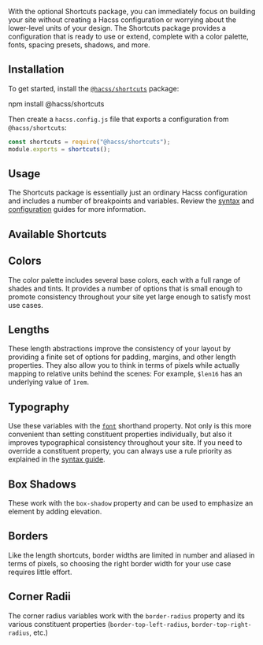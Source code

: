 
<Article
  title="Shortcuts"
  subtitle="Build your site faster with Hacss Shortcuts">

With the optional Shortcuts package, you can immediately focus on building your
site without creating a Hacss configuration or worrying about the lower-level 
units of your design. The Shortcuts package provides a configuration that is
ready to use or extend, complete with a color palette, fonts, spacing presets,
shadows, and more.

# Installation

To get started, install the
[`@hacss/shortcuts`](https://www.npmjs.com/package/@hacss/shortcuts) package:

<ShellCommand>
  npm install @hacss/shortcuts
</ShellCommand>

Then create a `hacss.config.js` file that exports a configuration from
`@hacss/shortcuts`:

```javascript
const shortcuts = require("@hacss/shortcuts");
module.exports = shortcuts();
```

# Usage

The Shortcuts package is essentially just an ordinary Hacss configuration and
includes a number of breakpoints and variables. Review the [syntax](./syntax)
and [configuration](./configuration) guides for more information.

# Available Shortcuts

## Colors

The color palette includes several base colors, each with a full range of shades
and tints. It provides a number of options that is small enough to promote
consistency throughout your site yet large enough to satisfy most use cases.

<ShortcutColors />

<div className="height:$len16;"></div>

## Lengths

These length abstractions improve the consistency of your layout by providing a
finite set of options for padding, margins, and other length properties. They
also allow you to think in terms of pixels while actually mapping to relative
units behind the scenes: For example, `$len16` has an underlying value of `1rem`.

<ShortcutLengths />

<div className="height:$len16;"></div>

## Typography

Use these variables with the
[`font`](https://developer.mozilla.org/en-US/docs/Web/CSS/font) shorthand
property. Not only is this more convenient than setting constituent properties
individually, but also it improves typographical consistency throughout your
site. If you need to override a constituent property, you can always use a rule
priority as explained in the [syntax guide](./syntax).

<ShortcutFonts />

<div className="height:$len16;"></div>

## Box Shadows

These work with the `box-shadow` property and can be used to emphasize an
element by adding elevation.

<ShortcutBoxShadows />

<div className="height:$len16;"></div>

## Borders

Like the length shortcuts, border widths are limited in number and aliased in
terms of pixels, so choosing the right border width for your use case requires
little effort.

<ShortcutBorders />

<div className="height:$len16;"></div>

## Corner Radii

The corner radius variables work with the `border-radius` property and its
various constituent properties (`border-top-left-radius`,
`border-top-right-radius`, etc.)

<ShortcutCornerRadii />

</Article>
